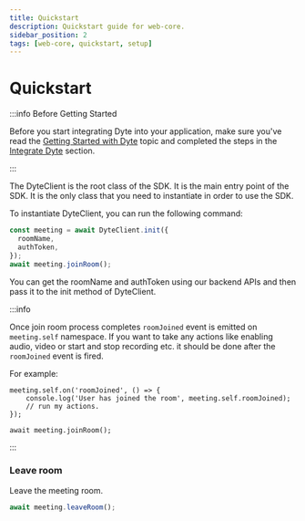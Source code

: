 ```yaml
---
title: Quickstart
description: Quickstart guide for web-core.
sidebar_position: 2
tags: [web-core, quickstart, setup]
---
```


# Quickstart

:::info Before Getting Started

Before you start integrating Dyte into your application, make sure you've read
the [Getting Started with Dyte](/getting-started) topic and completed the steps
in the [Integrate Dyte](/getting-started#integrate-dyte) section.

:::

The DyteClient is the root class of the SDK. It is the main entry point of the
SDK. It is the only class that you need to instantiate in order to use the SDK.

To instantiate DyteClient, you can run the following command:

```js
const meeting = await DyteClient.init({
  roomName,
  authToken,
});
await meeting.joinRoom();
```

You can get the roomName and authToken using our backend APIs and then pass it
to the init method of DyteClient.

:::info

Once join room process completes `roomJoined` event is emitted on `meeting.self`
namespace. If you want to take any actions like enabling audio, video or start
and stop recording etc. it should be done after the `roomJoined` event is fired.

For example:

    meeting.self.on('roomJoined', () => {
        console.log('User has joined the room', meeting.self.roomJoined);
        // run my actions.
    });

    await meeting.joinRoom();

:::

### Leave room

Leave the meeting room.

```js
await meeting.leaveRoom();
```
